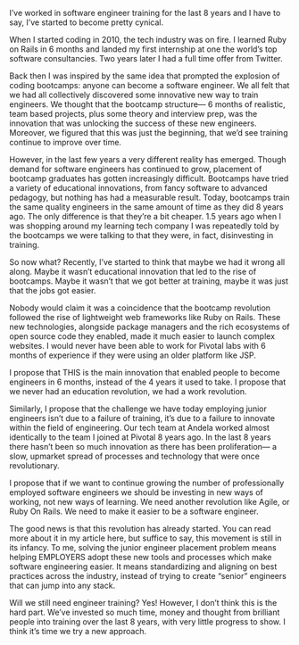 I’ve worked in software engineer training for the last 8 years and I have to say, I’ve started to become pretty cynical. 

When I started coding in 2010, the tech industry was on fire. I learned Ruby on Rails in 6 months and landed my first internship at one the world’s top software consultancies. Two years later I had a full time offer from Twitter. 

Back then I was inspired by the same idea that prompted the explosion of coding bootcamps: anyone can become a software engineer. We all felt that we had all collectively discovered some innovative new way to train engineers. We thought that the bootcamp structure— 6 months of realistic, team based projects, plus some theory and interview prep, was the innovation that was unlocking the success of these new engineers. Moreover, we figured that this was just the beginning, that we’d see training continue to improve over time.

However, in the last few years a very different reality has emerged. Though demand for software engineers has continued to grow, placement of bootcamp graduates has gotten increasingly difficult. Bootcamps have tried a variety of educational innovations, from fancy software to advanced pedagogy, but nothing has had a measurable result. Today, bootcamps train the same quality engineers in the same amount of time as they did 8 years ago. The only difference is that they’re a bit cheaper. 1.5 years ago when I was shopping around my learning tech company I was repeatedly told by the bootcamps we were talking to that they were, in fact, disinvesting in training.

So now what? Recently, I’ve started to think that maybe we had it wrong all along. Maybe it wasn’t educational innovation that led to the rise of bootcamps. Maybe it wasn’t that we got better at training, maybe it was just that the jobs got easier. 

Nobody would claim it was a coincidence that the bootcamp revolution followed the rise of lightweight web frameworks like Ruby on Rails. These new technologies, alongside package managers and the rich ecosystems of open source code they enabled, made it much easier to launch complex websites. I would never have been able to work for Pivotal labs with 6 months of experience if they were using an older platform like JSP.

I propose that THIS is the main innovation that enabled people to become engineers in 6 months, instead of the 4 years it used to take. I propose that we never had an education revolution, we had a work revolution.

Similarly, I propose that the challenge we have today employing junior engineers isn’t due to a failure of training, it’s due to a failure to innovate within the field of engineering. Our tech team at Andela worked almost identically to the team I joined at Pivotal 8 years ago. In the last 8 years there hasn’t been so much innovation as there has been proliferation— a slow, upmarket spread of processes and technology that were once revolutionary. 

I propose that if we want to continue growing the number of professionally employed software engineers we should be investing in new ways of working, not new ways of learning. We need another revolution like Agile, or Ruby On Rails. We need to make it easier to be a software engineer. 

The good news is that this revolution has already started. You can read more about it in my article here, but suffice to say, this movement is still in its infancy. To me, solving the junior engineer placement problem means helping EMPLOYERS adopt these new tools and processes which make software engineering easier. It means standardizing and aligning on best practices across the industry, instead of trying to create “senior” engineers that can jump into any stack. 

Will we still need engineer training? Yes! However, I don’t think this is the hard part. We’ve invested so much time, money and thought from brilliant people into training over the last 8 years, with very little progress to show. I think it’s time we try a new approach.